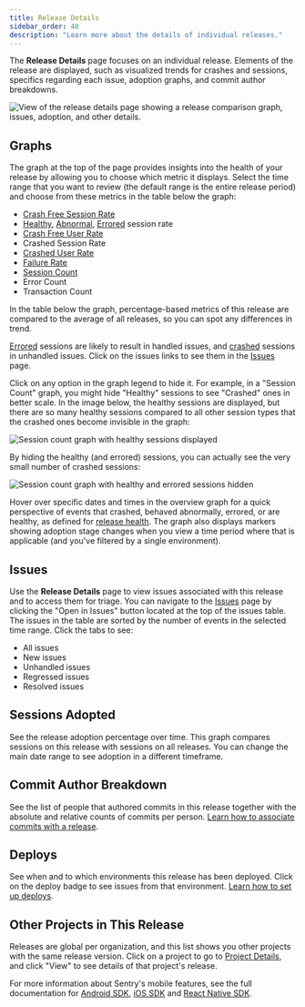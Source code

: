 ```yaml
---
title: Release Details
sidebar_order: 40
description: "Learn more about the details of individual releases."
---
```


The **Release Details** page focuses on an individual release. Elements of the release are displayed, such as visualized trends for crashes and sessions, specifics regarding each issue, adoption graphs, and commit author breakdowns.

![View of the release details page showing a release comparison graph, issues, adoption, and other details.](./img/release_details.png)

## Graphs

The graph at the top of the page provides insights into the health of your release by allowing you to choose which metric it displays. Select the time range that you want to review (the default range is the entire release period) and choose from these metrics in the table below the graph:

- [Crash Free Session Rate](/product/releases/health/#crash-free-sessionsusers)
- [Healthy](/product/releases/health/#healthy), [Abnormal](/product/releases/health/#abnormal), [Errored](/product/releases/health/#errored) session rate
- [Crash Free User Rate](/product/releases/health/#crash-free-sessionsusers)
- Crashed Session Rate
- [Crashed User Rate](/product/releases/health/#crashed-users)
- [Failure Rate](/product/insights/overview/metrics/#failure-rate)
- [Session Count](/product/releases/health/#session)
- Error Count
- Transaction Count

In the table below the graph, percentage-based metrics of this release are compared to the average of all releases, so you can spot any differences in trend.

[Errored](/product/releases/health/#errored) sessions are likely to result in handled issues, and [crashed](/product/releases/health/#crash) sessions in unhandled issues. Click on the issues links to see them in the [Issues](/product/issues/) page.

Click on any option in the graph legend to hide it. For example, in a "Session Count" graph, you might hide "Healthy" sessions to see "Crashed" ones in better scale. In the image below, the healthy sessions are displayed, but there are so many healthy sessions compared to all other session types that the crashed ones become invisible in the graph:

![Session count graph with healthy sessions displayed](./img/healthy_sessions_displayed.png)

By hiding the healthy (and errored) sessions, you can actually see the very small number of crashed sessions:

![Session count graph with healthy and errored sessions hidden](./img/healthy_sessions_hidden.png)

Hover over specific dates and times in the overview graph for a quick perspective of events that crashed, behaved abnormally, errored, or are healthy, as defined for [release health](/product/releases/health/). The graph also displays markers showing adoption stage changes when you view a time period where that is applicable (and you've filtered by a single environment).

## Issues

Use the **Release Details** page to view issues associated with this release and to access them for triage. You can navigate to the [Issues](/product/issues/) page by clicking the "Open in Issues" button located at the top of the issues table. The issues in the table are sorted by the number of events in the selected time range. Click the tabs to see:

- All issues
- New issues
- Unhandled issues
- Regressed issues
- Resolved issues

## Sessions Adopted

See the release adoption percentage over time. This graph compares sessions on this release with sessions on all releases. You can change the main date range to see adoption in a different timeframe.

## Commit Author Breakdown

See the list of people that authored commits in this release together with the absolute and relative counts of commits per person. [Learn how to associate commits with a release](/product/releases/associate-commits/).

## Deploys

See when and to which environments this release has been deployed. Click on the deploy badge to see issues from that environment. [Learn how to set up deploys](/product/releases/setup/#notify-sentry).

## Other Projects in This Release

Releases are global per organization, and this list shows you other projects with the same release version. Click on a project to go to [Project Details](/product/projects/project-details/), and click "View" to see details of that project's release.

For more information about Sentry's mobile features, see the full documentation for [Android SDK](/platforms/android/), [iOS SDK](/platforms/apple/guides/ios/) and
[React Native SDK](/platforms/react-native/).
